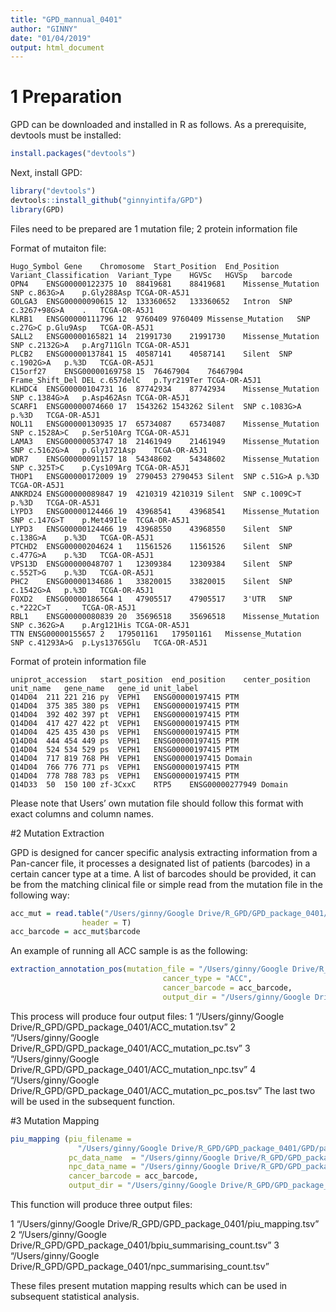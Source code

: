 ```yaml
---
title: "GPD_mannual_0401"
author: "GINNY"
date: "01/04/2019"
output: html_document
---
```


# 1 Preparation
GPD can be downloaded and installed in R as follows. As a prerequisite, devtools must be installed:

```r
install.packages("devtools")
```
Next, install GPD:

```r
library("devtools")
devtools::install_github("ginnyintifa/GPD")
library(GPD)
```

Files need to be prepared are 1 mutation file; 2 protein information file 

Format of mutaiton file:

```
Hugo_Symbol	Gene	Chromosome	Start_Position	End_Position	Variant_Classification	Variant_Type	HGVSc	HGVSp	barcode
OPN4	ENSG00000122375	10	88419681	88419681	Missense_Mutation	SNP	c.863G>A	p.Gly288Asp	TCGA-OR-A5J1
GOLGA3	ENSG00000090615	12	133360652	133360652	Intron	SNP	c.3267+98G>A	.	TCGA-OR-A5J1
KLRB1	ENSG00000111796	12	9760409	9760409	Missense_Mutation	SNP	c.27G>C	p.Glu9Asp	TCGA-OR-A5J1
SALL2	ENSG00000165821	14	21991730	21991730	Missense_Mutation	SNP	c.2132G>A	p.Arg711Gln	TCGA-OR-A5J1
PLCB2	ENSG00000137841	15	40587141	40587141	Silent	SNP	c.1902G>A	p.%3D	TCGA-OR-A5J1
C15orf27	ENSG00000169758	15	76467904	76467904	Frame_Shift_Del	DEL	c.657delC	p.Tyr219Ter	TCGA-OR-A5J1
KLHDC4	ENSG00000104731	16	87742934	87742934	Missense_Mutation	SNP	c.1384G>A	p.Asp462Asn	TCGA-OR-A5J1
SCARF1	ENSG00000074660	17	1543262	1543262	Silent	SNP	c.1083G>A	p.%3D	TCGA-OR-A5J1
NOL11	ENSG00000130935	17	65734087	65734087	Missense_Mutation	SNP	c.1528A>C	p.Ser510Arg	TCGA-OR-A5J1
LAMA3	ENSG00000053747	18	21461949	21461949	Missense_Mutation	SNP	c.5162G>A	p.Gly1721Asp	TCGA-OR-A5J1
WDR7	ENSG00000091157	18	54348602	54348602	Missense_Mutation	SNP	c.325T>C	p.Cys109Arg	TCGA-OR-A5J1
THOP1	ENSG00000172009	19	2790453	2790453	Silent	SNP	c.51G>A	p.%3D	TCGA-OR-A5J1
ANKRD24	ENSG00000089847	19	4210319	4210319	Silent	SNP	c.1009C>T	p.%3D	TCGA-OR-A5J1
LYPD3	ENSG00000124466	19	43968541	43968541	Missense_Mutation	SNP	c.147G>T	p.Met49Ile	TCGA-OR-A5J1
LYPD3	ENSG00000124466	19	43968550	43968550	Silent	SNP	c.138G>A	p.%3D	TCGA-OR-A5J1
PTCHD2	ENSG00000204624	1	11561526	11561526	Silent	SNP	c.477G>A	p.%3D	TCGA-OR-A5J1
VPS13D	ENSG00000048707	1	12309384	12309384	Silent	SNP	c.552T>G	p.%3D	TCGA-OR-A5J1
PHC2	ENSG00000134686	1	33820015	33820015	Silent	SNP	c.1542G>A	p.%3D	TCGA-OR-A5J1
FOXD2	ENSG00000186564	1	47905517	47905517	3'UTR	SNP	c.*222C>T	.	TCGA-OR-A5J1
RBL1	ENSG00000080839	20	35696518	35696518	Missense_Mutation	SNP	c.362G>A	p.Arg121His	TCGA-OR-A5J1
TTN	ENSG00000155657	2	179501161	179501161	Missense_Mutation	SNP	c.41293A>G	p.Lys13765Glu	TCGA-OR-A5J1
```


Format of protein information file 


```
uniprot_accession	start_position	end_position	center_position	unit_name	gene_name	gene_id	unit_label
Q14D04	211	221	216	py	VEPH1	ENSG00000197415	PTM
Q14D04	375	385	380	ps	VEPH1	ENSG00000197415	PTM
Q14D04	392	402	397	pt	VEPH1	ENSG00000197415	PTM
Q14D04	417	427	422	pt	VEPH1	ENSG00000197415	PTM
Q14D04	425	435	430	ps	VEPH1	ENSG00000197415	PTM
Q14D04	444	454	449	ps	VEPH1	ENSG00000197415	PTM
Q14D04	524	534	529	ps	VEPH1	ENSG00000197415	PTM
Q14D04	717	819	768	PH	VEPH1	ENSG00000197415	Domain
Q14D04	766	776	771	ps	VEPH1	ENSG00000197415	PTM
Q14D04	778	788	783	ps	VEPH1	ENSG00000197415	PTM
Q14D33	50	150	100	zf-3CxxC	RTP5	ENSG00000277949	Domain

```
Please note that Users' own mutation file should follow this format with exact columns and column names. 


#2 Mutation Extraction 

GPD is designed for cancer specific analysis extracting information from a Pan-cancer file, it processes a designated list of patients (barcodes) in a certain cancer type at a time. A list of barcodes should be provided, it can be from the matching clinical file or simple read from the mutation file in the following way:
```r
acc_mut = read.table("/Users/ginny/Google Drive/R_GPD/GPD_package_0401/GPD/package_files/acc_mutation.tsv",
                header = T)
acc_barcode = acc_mut$barcode

```



An example of running all ACC sample is as the following:
```r




extraction_annotation_pos(mutation_file = "/Users/ginny/Google Drive/R_GPD/GPD_package_0401/GPD/package_files/acc_mutation.tsv",
                                  cancer_type = "ACC",
                                  cancer_barcode = acc_barcode,
                                  output_dir = "/Users/ginny/Google Drive/R_GPD/GPD_package_0401/")

```


This process will produce four output files:
1 "/Users/ginny/Google Drive/R_GPD/GPD_package_0401/ACC_mutation.tsv"
2 "/Users/ginny/Google Drive/R_GPD/GPD_package_0401/ACC_mutation_pc.tsv"
3 "/Users/ginny/Google Drive/R_GPD/GPD_package_0401/ACC_mutation_npc.tsv"
4 "/Users/ginny/Google Drive/R_GPD/GPD_package_0401/ACC_mutation_pc_pos.tsv"
The last two will be used in the subsequent function. 

#3 Mutation Mapping 

```r
piu_mapping (piu_filename = 
               "/Users/ginny/Google Drive/R_GPD/GPD_package_0401/GPD/package_files/ptm_pfam_combine.tsv",
             pc_data_name  = "/Users/ginny/Google Drive/R_GPD/GPD_package_0401/ACC_mutation_pc_pos.tsv",
             npc_data_name = "/Users/ginny/Google Drive/R_GPD/GPD_package_0401/ACC_mutation_npc.tsv",
             cancer_barcode = acc_barcode,
             output_dir = "/Users/ginny/Google Drive/R_GPD/GPD_package_0401/")

```

This function will produce three output files:

1 "/Users/ginny/Google Drive/R_GPD/GPD_package_0401/piu_mapping.tsv"
2 "/Users/ginny/Google Drive/R_GPD/GPD_package_0401/bpiu_summarising_count.tsv"
3 "/Users/ginny/Google Drive/R_GPD/GPD_package_0401/npc_summarising_count.tsv"


These files present mutation mapping results which can be used in subsequent statistical analysis. 







